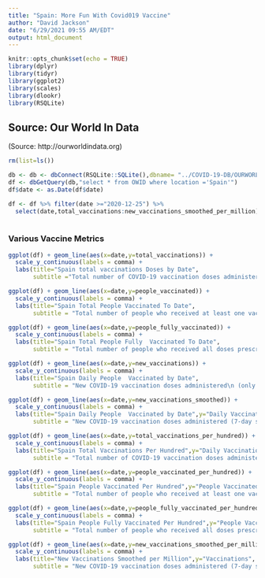 ```yaml
---
title: "Spain: More Fun With Covid019 Vaccine"
author: "David Jackson"
date: "6/29/2021 09:55 AM/EDT"
output: html_document
---
```


```r
knitr::opts_chunk$set(echo = TRUE)
library(dplyr)
library(tidyr)
library(ggplot2)
library(scales)
library(dlookr)
library(RSQLite)
```

## Source: Our World In Data
(Source: http://ourworldindata.org)

```r
rm(list=ls())

db <- db <- dbConnect(RSQLite::SQLite(),dbname= "../COVID-19-DB/OURWORLD.sqlite3")
df <- dbGetQuery(db,"select * from OWID where location ='Spain'")
df$date <- as.Date(df$date)

df <- df %>% filter(date >="2020-12-25") %>% 
  select(date,total_vaccinations:new_vaccinations_smoothed_per_million)
         
```

### Various Vaccine Metrics

```r
ggplot(df) + geom_line(aes(x=date,y=total_vaccinations)) +
  scale_y_continuous(labels = comma) +
  labs(title="Spain total vaccinations Doses by Date",
       subtitle ="Total number of COVID-19 vaccination doses administered" )
```

```r
ggplot(df) + geom_line(aes(x=date,y=people_vaccinated)) +
  scale_y_continuous(labels = comma) +
  labs(title="Spain Total People Vaccinated To Date",
       subtitle = "Total number of people who received at least one vaccine dose")
```

```r
ggplot(df) + geom_line(aes(x=date,y=people_fully_vaccinated)) +
  scale_y_continuous(labels = comma) +
  labs(title="Spain Total People Fully  Vaccinated To Date",
       subtitle = "Total number of people who received all doses prescribed by the vaccination protocol")
```

```r
ggplot(df) + geom_line(aes(x=date,y=new_vaccinations)) +
  scale_y_continuous(labels = comma) +
  labs(title="Spain Daily People  Vaccinated by Date",
       subtitle = "New COVID-19 vaccination doses administered\n (only calculated for consecutive days)")
```

```r
ggplot(df) + geom_line(aes(x=date,y=new_vaccinations_smoothed)) +
  scale_y_continuous(labels = comma) +
  labs(title="Spain Daily People  Vaccinated by Date",y="Daily Vaccinations (Smooth)",
       subtitle = "New COVID-19 vaccination doses administered (7-day smoothed). For countries that don't report vaccination data on a daily basis, we assume that vaccination changed equally on a daily basis over any periods in which no data was reported. This produces a complete series of daily figures, which is then averaged over a rolling 7-day window")
```

```r
ggplot(df) + geom_line(aes(x=date,y=total_vaccinations_per_hundred)) +
  scale_y_continuous(labels = comma) +
  labs(title="Spain Total Vaccinations Per Hundred",y="Daily Vaccinations (Per 100 People)",
       subtitle = "Total number of COVID-19 vaccination doses administered per 100 people in the total population")
```

```r
ggplot(df) + geom_line(aes(x=date,y=people_vaccinated_per_hundred)) +
  scale_y_continuous(labels = comma) +
  labs(title="Spain People Vaccinated Per Hundred",y="People Vaccinated (per 100)",
       subtitle = "Total number of people who received at least one vaccine dose per 100 people in the total population")
```


```r
ggplot(df) + geom_line(aes(x=date,y=people_fully_vaccinated_per_hundred)) +
  scale_y_continuous(labels = comma) +
  labs(title="Spain People Fully Vaccinated Per Hundred",y="People Vaccinated (per 100)",
       subtitle = "Total number of people who received all doses prescribed by the vaccination protocol per 100 people in the total population")
```

```r
ggplot(df) + geom_line(aes(x=date,y=new_vaccinations_smoothed_per_million)) +
  scale_y_continuous(labels = comma) +
  labs(title="New Vaccinations Smoothed per Million",y="Vaccinations",
       subtitle = "New COVID-19 vaccination doses administered (7-day smoothed) per 1,000,000 people in the total population")
```